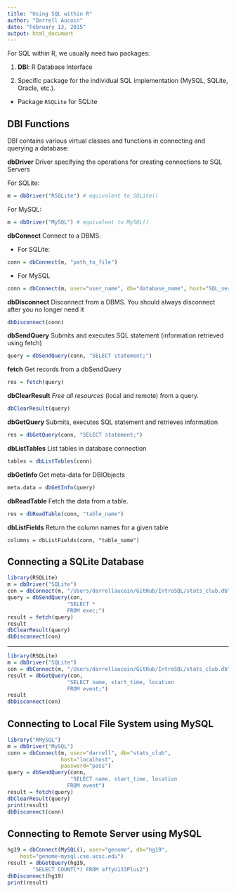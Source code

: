 ```yaml
---
title: "Using SQL within R"
author: "Darrell Aucoin"
date: "February 13, 2015"
output: html_document
---
```


For SQL within R, we usually need two packages:

1. __DBI__: R Database Interface

2. Specific package for the individual SQL implementation (MySQL, SQLite, Oracle, etc.).  
  - Package `RSQLite` for SQLite

## DBI Functions

DBI contains various virtual classes and functions in connecting and querying a database:

__dbDriver__ Driver specifying the operations for creating connections to SQL Servers   

For SQLite:

```r
m = dbDriver("RSQLite") # equivalent to SQLite()
```

For MySQL:  

```r
m = dbDriver("MySQL") # equivalent to MySQL()
```

__dbConnect__ Connect to a DBMS.  

- For SQLite:

```r
conn = dbConnect(m, "path_to_file")
```

- For MySQL

```r
conn = dbConnect(m, user="user_name", db="database_name", host="SQL_server", password="password")
```

__dbDisconnect__ Disconnect from a DBMS. You should always disconnect after you no longer need it

```r
dbDisconnect(conn)
```

__dbSendQuery__ Submits and executes SQL statement (information retrieved using fetch)  

```r
query = dbSendQuery(conn, "SELECT statement;")
```

__fetch__ Get records from a dbSendQuery

```r
res = fetch(query)
```

__dbClearResult__ _Free all resources_ (local and remote) from a query.

```r
dbClearResult(query)
```

__dbGetQuery__ Submits, executes SQL statement and retrieves information  

```r
res = dbGetQuery(conn, "SELECT statement;")
```

__dbListTables__ List tables in database connection

```r
tables = dbListTables(conn)
```

__dbGetInfo__ Get meta-data for DBIObjects

```r
meta.data = dbGetInfo(query)
```

__dbReadTable__ Fetch the data from a table.

```r
res = dbReadTable(conn, "table_name")
```

__dbListFields__ Return the column names for a given table

```
columns = dbListFields(conn, "table_name")
```

## Connecting a SQLite Database

```r
library(RSQLite)
m = dbDriver("SQLite")
con = dbConnect(m, "/Users/darrellaucoin/GitHub/IntroSQL/stats_club.db")
query = dbSendQuery(con,
                   "SELECT *
                   FROM exec;")
result = fetch(query)
result
dbClearResult(query)
dbDisconnect(con)
```

---

```r
library(RSQLite)
m = dbDriver("SQLite")
con = dbConnect(m, "/Users/darrellaucoin/GitHub/IntroSQL/stats_club.db")
result = dbGetQuery(con,
                   "SELECT name, start_time, location
                   FROM event;")
result
dbDisconnect(con)
```

## Connecting to Local File System using MySQL

```r
library("RMySQL") 
m = dbDriver("MySQL")
conn = dbConnect(m, user="darrell", db="stats_club",
                 host="localhost",
                 password="pass")
query = dbSendQuery(conn,
                    "SELECT name, start_time, location
                   FROM event")
result = fetch(query)
dbClearResult(query)
print(result)
dbDisconnect(conn)
```

## Connecting to Remote Server using MySQL

```r
hg19 = dbConnect(MySQL(), user="genome", db="hg19", 
	host="genome-mysql.cse.ucsc.edu")
result = dbGetQuery(hg19, 
		"SELECT COUNT(*) FROM affyU133Plus2")
dbDisconnect(hg19)
print(result)
```